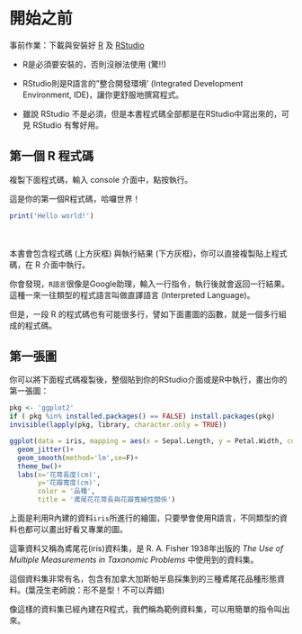 
# 開始之前

事前作業：下載與安裝好 [R](https://cran.r-project.org/) 及 [RStudio](https://posit.co/download/rstudio-desktop/)

- R是必須要安裝的，否則沒辦法使用 (驚!!)

- RStudio則是R語言的"整合開發環境'
(Integrated Development Environment, IDE)，讓你更舒服地撰寫程式。

- 雖說 RStudio 不是必須，但是本書程式碼全部都是在RStudio中寫出來的，可見 RStudio 有奪好用。
　
　

##  第一個 R 程式碼

複製下面程式碼，輸入 console 介面中，點按執行。

這是你的第一個R程式碼，哈囉世界！

```{r echo=TRUE}
print('Hello world!')
```
　

本書會包含程式碼 (上方灰框) 與執行結果 (下方灰框)，你可以直接複製貼上程式碼，在 R 介面中執行。
　

你會發現，`R語言`很像是Google助理，輸入一行指令，執行後就會返回一行結果。這種一來一往類型的程式語言叫做直譯語言 (Interpreted Language)。

但是，一段 R 的程式碼也有可能很多行，譬如下面畫圖的函數，就是一個多行組成的程式碼。
　
　

## 第一張圖

你可以將下面程式碼複製後，整個貼到你的RStudio介面或是R中執行，畫出你的第一張圖：

```{r echo=TRUE, message=FALSE, warning=FALSE}
pkg <- 'ggplot2'
if ( pkg %in% installed.packages() == FALSE) install.packages(pkg) 
invisible(lapply(pkg, library, character.only = TRUE))

ggplot(data = iris, mapping = aes(x = Sepal.Length, y = Petal.Width, color = Species))+
  geom_jitter()+
  geom_smooth(method='lm',se=F)+
  theme_bw()+
  labs(x='花萼長度(cm)',
       y='花瓣寬度(cm)',
       color = '品種',
       title = '鳶尾花花萼長與花瓣寬線性關係')

```

上面是利用R內建的資料`iris`所進行的繪圖，只要學會使用R語言，不同類型的資料也都可以畫出好看又專業的圖。

這筆資料又稱為鳶尾花(iris)資料集，是 R. A. Fisher 1938年出版的 *The Use of Multiple Measurements in Taxonomic Problems* 中使用到的資料集。

這個資料集非常有名，包含有加拿大加斯帕半島採集到的三種鳶尾花品種形態資料。(葉茂生老師說：形不是型！不可以弄錯)

像這樣的資料集已經內建在R程式，我們稱為範例資料集，可以用簡單的指令叫出來。


